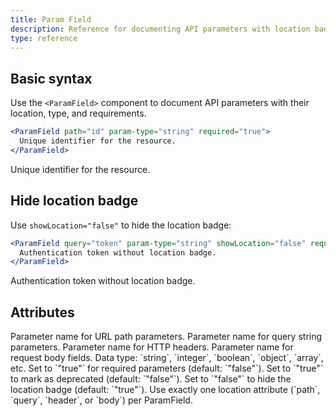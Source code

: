```yaml
---
title: Param Field
description: Reference for documenting API parameters with location badges, types, and status indicators.
type: reference
---
```


## Basic syntax

Use the `<ParamField>` component to document API parameters with their location, type, and requirements.

````jsx
<ParamField path="id" param-type="string" required="true">
  Unique identifier for the resource.
</ParamField>
````

<ParamField path="id" param-type="string" required="true">
  Unique identifier for the resource.
</ParamField>

## Hide location badge

Use `showLocation="false"` to hide the location badge:

````jsx
<ParamField query="token" param-type="string" showLocation="false" required="true">
  Authentication token without location badge.
</ParamField>
````

<ParamField query="token" param-type="string" showLocation="false" required="true">
  Authentication token without location badge.
</ParamField>

## Attributes

<ParamField path="path" param-type="string" required="false" showLocation="false">
  Parameter name for URL path parameters.
</ParamField>

<ParamField query="query" param-type="string" required="false" showLocation="false">
  Parameter name for query string parameters.
</ParamField>

<ParamField header="header" param-type="string" required="false" showLocation="false">
  Parameter name for HTTP headers.
</ParamField>

<ParamField body="body" param-type="string" required="false" showLocation="false">
  Parameter name for request body fields.
</ParamField>

<ParamField query="param-type" param-type="string" required="false" showLocation="false">
  Data type: `string`, `integer`, `boolean`, `object`, `array`, etc.
</ParamField>

<ParamField query="required" param-type="string" required="false" showLocation="false">
  Set to `"true"` for required parameters (default: `"false"`).
</ParamField>

<ParamField query="deprecated" param-type="string" required="false" showLocation="false">
  Set to `"true"` to mark as deprecated (default: `"false"`).
</ParamField>

<ParamField query="showLocation" param-type="string" required="false" showLocation="false">
  Set to `"false"` to hide the location badge (default: `"true"`).
</ParamField>

<Callout kind="alert">
  Use exactly one location attribute (`path`, `query`, `header`, or `body`) per ParamField.
</Callout>

